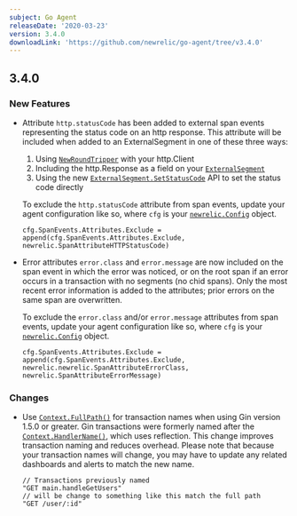 ```yaml
---
subject: Go Agent
releaseDate: '2020-03-23'
version: 3.4.0
downloadLink: 'https://github.com/newrelic/go-agent/tree/v3.4.0'
---
```


## 3.4.0

### New Features

* Attribute `http.statusCode` has been added to external span events representing the status code on an http response. This attribute will be included when added to an ExternalSegment in one of these three ways:

  1. Using [`NewRoundTripper`](https://godoc.org/github.com/newrelic/go-agent/v3/newrelic#NewRoundTripper) with your http.Client
  2. Including the http.Response as a field on your [`ExternalSegment`](https://godoc.org/github.com/newrelic/go-agent/v3/newrelic#ExternalSegment)
  3. Using the new [`ExternalSegment.SetStatusCode`](https://godoc.org/github.com/newrelic/go-agent/v3/newrelic#ExternalSegment.SetStatusCode) API to set the status code directly

  To exclude the `http.statusCode` attribute from span events, update your agent configuration like so, where `cfg` is your [`newrelic.Config`](https://godoc.org/github.com/newrelic/go-agent/v3/newrelic#Config) object.

  ```
  cfg.SpanEvents.Attributes.Exclude = append(cfg.SpanEvents.Attributes.Exclude, newrelic.SpanAttributeHTTPStatusCode)
  ```
* Error attributes `error.class` and `error.message` are now included on the span event in which the error was noticed, or on the root span if an error occurs in a transaction with no segments (no chid spans). Only the most recent error information is added to the attributes; prior errors on the same span are overwritten.

  To exclude the `error.class` and/or `error.message` attributes from span events, update your agent configuration like so, where `cfg` is your [`newrelic.Config`](https://godoc.org/github.com/newrelic/go-agent/v3/newrelic#Config) object.

  ```
  cfg.SpanEvents.Attributes.Exclude = append(cfg.SpanEvents.Attributes.Exclude, newrelic.newrelic.SpanAttributeErrorClass, newrelic.SpanAttributeErrorMessage)
  ```

### Changes

* Use [`Context.FullPath()`](https://godoc.org/github.com/gin-gonic/gin#Context.FullPath) for transaction names when using Gin version 1.5.0 or greater. Gin transactions were formerly named after the [`Context.HandlerName()`](https://godoc.org/github.com/gin-gonic/gin#Context.HandlerName), which uses reflection. This change improves transaction naming and reduces overhead. Please note that because your transaction names will change, you may have to update any related dashboards and alerts to match the new name.

  ```
  // Transactions previously named
  "GET main.handleGetUsers"
  // will be change to something like this match the full path
  "GET /user/:id"
  ```
